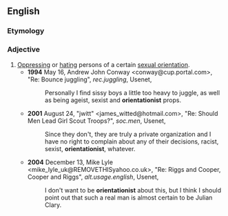 ==English==

===Etymology===
{{suffix|en|orientation|ist}}

===Adjective===
{{en-adj}}

# [[oppress|Oppressing]] or [[hate|hating]] persons of a certain [[sexual orientation]].
#* '''1994''' May 16, Andrew John Conway <conway@cup.portal.com>, "Re: Bounce juggling", ''rec.juggling'', Usenet,
#*: Personally I find sissy boys a little too heavy to juggle, as well as being ageist, sexist and '''orientationist''' props.
#* '''2001''' August 24, "jwitt" <james_witted@hotmail.com>, "Re: Should Men Lead Girl Scout Troops?", ''soc.men'', Usenet,
#*: Since they don't, they are truly a private organization and I have no right to complain about any of their decisions, racist, sexist, '''orientationist''', whatever.
#* '''2004''' December 13, Mike Lyle <mike_lyle_uk@REMOVETHISyahoo.co.uk>, "Re: Riggs and Cooper, Cooper and Riggs", ''alt.usage.english'', Usenet,
#*: I don't want to be '''orientationist''' about this, but I think I should point out that such a real man is almost certain to be Julian Clary.